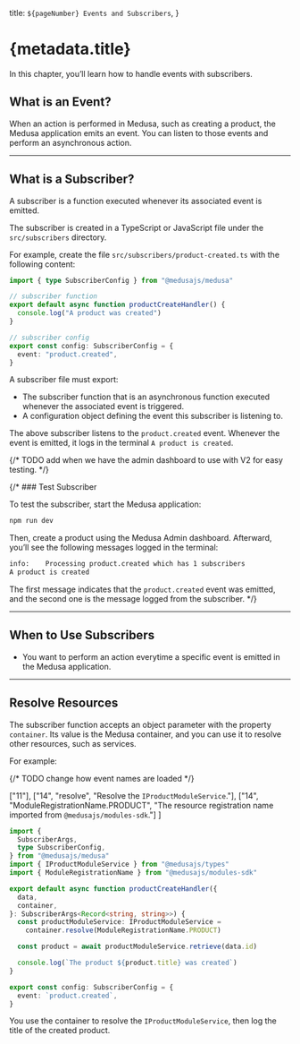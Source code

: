   title: `${pageNumber} Events and Subscribers`,
}

# {metadata.title}

In this chapter, you’ll learn how to handle events with subscribers.

## What is an Event?

When an action is performed in Medusa, such as creating a product, the Medusa application emits an event. You can listen to those events and perform an asynchronous action.

---

## What is a Subscriber?

A subscriber is a function executed whenever its associated event is emitted.

The subscriber is created in a TypeScript or JavaScript file under the `src/subscribers` directory.

For example, create the file `src/subscribers/product-created.ts` with the following content:

```ts title="src/subscribers/product-created.ts"
import { type SubscriberConfig } from "@medusajs/medusa"

// subscriber function
export default async function productCreateHandler() {
  console.log("A product was created")
}

// subscriber config
export const config: SubscriberConfig = {
  event: "product.created",
}
```

A subscriber file must export:

- The subscriber function that is an asynchronous function executed whenever the associated event is triggered.
- A configuration object defining the event this subscriber is listening to.

The above subscriber listens to the `product.created` event. Whenever the event is emitted, it logs in the terminal `A product is created`.

{/* TODO add when we have the admin dashboard to use with V2 for easy testing. */}

{/* ### Test Subscriber

To test the subscriber, start the Medusa application:

```bash npm2yarn
npm run dev
```

Then, create a product using the Medusa Admin dashboard. Afterward, you’ll see the following messages logged in the terminal:

```bash
info:    Processing product.created which has 1 subscribers
A product is created
```

The first message indicates that the `product.created` event was emitted, and the second one is the message logged from the subscriber. */}

---

## When to Use Subscribers

<Note title="Use subscribers when" type="success">

- You want to perform an action everytime a specific event is emitted in the Medusa application.

</Note>

---

## Resolve Resources

The subscriber function accepts an object parameter with the property `container`. Its value is the Medusa container, and you can use it to resolve other resources, such as services.

For example:

{/* TODO change how event names are loaded */}

  ["11"],
  ["14", "resolve", "Resolve the `IProductModuleService`."],
  ["14", "ModuleRegistrationName.PRODUCT", "The resource registration name imported from `@medusajs/modules-sdk`."]
]

```ts title="src/subscribers/product-created.ts" highlights={highlights}
import {
  SubscriberArgs,
  type SubscriberConfig,
} from "@medusajs/medusa"
import { IProductModuleService } from "@medusajs/types"
import { ModuleRegistrationName } from "@medusajs/modules-sdk"

export default async function productCreateHandler({
  data,
  container,
}: SubscriberArgs<Record<string, string>>) {
  const productModuleService: IProductModuleService =
    container.resolve(ModuleRegistrationName.PRODUCT)

  const product = await productModuleService.retrieve(data.id)

  console.log(`The product ${product.title} was created`)
}

export const config: SubscriberConfig = {
  event: `product.created`,
}
```

You use the container to resolve the `IProductModuleService`, then log the title of the created product.
